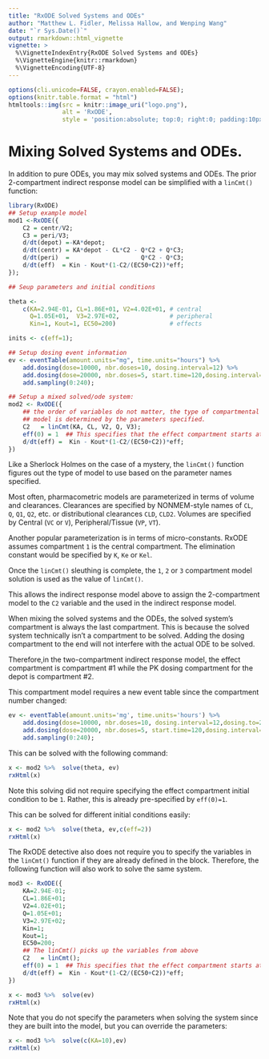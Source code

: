 ```yaml
---
title: "RxODE Solved Systems and ODEs"
author: "Matthew L. Fidler, Melissa Hallow, and Wenping Wang"
date: "`r Sys.Date()`"
output: rmarkdown::html_vignette
vignette: >
  %\VignetteIndexEntry{RxODE Solved Systems and ODEs}
  %\VignetteEngine{knitr::rmarkdown}
  %\VignetteEncoding{UTF-8}
---
```

```r
options(cli.unicode=FALSE, crayon.enabled=FALSE);
options(knitr.table.format = "html")
htmltools::img(src = knitr::image_uri("logo.png"),
               alt = 'RxODE',
               style = 'position:absolute; top:0; right:0; padding:10px; border: 0;')
```

# Mixing Solved Systems and ODEs.

In addition to pure ODEs, you may mix solved systems and ODEs.  The
prior 2-compartment indirect response model can be simplified with a
`linCmt()` function:

```r
library(RxODE)
## Setup example model
mod1 <-RxODE({
    C2 = centr/V2;
    C3 = peri/V3;
    d/dt(depot) =-KA*depot;
    d/dt(centr) = KA*depot - CL*C2 - Q*C2 + Q*C3;
    d/dt(peri)  =                    Q*C2 - Q*C3;
    d/dt(eff)  = Kin - Kout*(1-C2/(EC50+C2))*eff;
});

## Seup parameters and initial conditions

theta <-
    c(KA=2.94E-01, CL=1.86E+01, V2=4.02E+01, # central
      Q=1.05E+01,  V3=2.97E+02,              # peripheral
      Kin=1, Kout=1, EC50=200)               # effects

inits <- c(eff=1);

## Setup dosing event information
ev <- eventTable(amount.units="mg", time.units="hours") %>%
    add.dosing(dose=10000, nbr.doses=10, dosing.interval=12) %>%
    add.dosing(dose=20000, nbr.doses=5, start.time=120,dosing.interval=24) %>%
    add.sampling(0:240);

## Setup a mixed solved/ode system:
mod2 <- RxODE({
    ## the order of variables do not matter, the type of compartmental
    ## model is determined by the parameters specified.
    C2   = linCmt(KA, CL, V2, Q, V3);
    eff(0) = 1  ## This specifies that the effect compartment starts at 1.
    d/dt(eff) =  Kin - Kout*(1-C2/(EC50+C2))*eff;
})
```

Like a Sherlock Holmes on the case of a mystery, the `linCmt()`
function figures out the type of model to use based on the parameter
names specified.

Most often, pharmacometric models are parameterized in terms of volume
and clearances. Clearances are specified by NONMEM-style names of
`CL`, `Q`, `Q1`, `Q2`, etc. or distributional clearances `CLD`,
`CLD2`. Volumes are specified by Central (`VC` or `V`),
Peripheral/Tissue (`VP`, `VT`).

Another popular parameterization is in terms of micro-constants. RxODE assumes
compartment `1` is the central compartment.  The elimination constant
would be specified by `K`, `Ke` or `Kel`.

Once the `linCmt()` sleuthing is complete, the `1`, `2` or `3`
compartment model solution is used as the value of `linCmt()`.

This allows the indirect response model above to assign the
2-compartment model to the `C2` variable and the used in the indirect
response model.

When mixing the solved systems and the ODEs, the solved system's
compartment is always the last compartment.  This is because the
solved system technically isn't a compartment to be solved.  Adding
the dosing compartment to the end will not interfere with the actual
ODE to be solved.

Therefore,in the two-compartment indirect response model, the effect
compartment is compartment #1 while the PK dosing compartment for the
depot is compartment #2.

This compartment model requires a new event table since the
compartment number changed:

```r
ev <- eventTable(amount.units='mg', time.units='hours') %>%
    add.dosing(dose=10000, nbr.doses=10, dosing.interval=12,dosing.to=2) %>%
    add.dosing(dose=20000, nbr.doses=5, start.time=120,dosing.interval=24,dosing.to=2) %>%
    add.sampling(0:240);
```

This can be solved with the following command:

```r
x <- mod2 %>%  solve(theta, ev)
rxHtml(x)
```

Note this solving did not require specifying the effect compartment
initial condition to be `1`.  Rather, this is already pre-specified by `eff(0)=1`.

This can be solved for different initial conditions easily:

```r
x <- mod2 %>%  solve(theta, ev,c(eff=2))
rxHtml(x)
```

The RxODE detective also does not require you to specify the variables
in the `linCmt()` function if they are already defined in the block.
Therefore, the following function will also work to solve the same
system.


```r
mod3 <- RxODE({
    KA=2.94E-01;
    CL=1.86E+01;
    V2=4.02E+01;
    Q=1.05E+01;
    V3=2.97E+02;
    Kin=1;
    Kout=1;
    EC50=200;
    ## The linCmt() picks up the variables from above
    C2   = linCmt();
    eff(0) = 1  ## This specifies that the effect compartment starts at 1.
    d/dt(eff) =  Kin - Kout*(1-C2/(EC50+C2))*eff;
})

x <- mod3 %>%  solve(ev)
rxHtml(x)
```

Note that you do not specify the parameters when solving the system
since they are built into the model, but you can override the parameters:

```r
x <- mod3 %>%  solve(c(KA=10),ev)
rxHtml(x)
```
